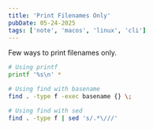 ```yaml
---
title: 'Print Filenames Only'
pubDate: 05-24-2025
tags: ['note', 'macos', 'linux', 'cli']
---
```


Few ways to print filenames only.

```bash
# Using printf
printf '%s\n' *

# Using find with basename
find . -type f -exec basename {} \;

# Using find with sed
find . -type f | sed 's/.*\///'
```